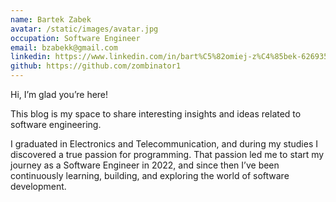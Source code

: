```yaml
---
name: Bartek Zabek
avatar: /static/images/avatar.jpg
occupation: Software Engineer
email: bzabekk@gmail.com
linkedin: https://www.linkedin.com/in/bart%C5%82omiej-z%C4%85bek-626935234/
github: https://github.com/zombinator1
---
```


Hi, I’m glad you’re here!

This blog is my space to share interesting insights and ideas related to software engineering.

I graduated in Electronics and Telecommunication, and during my studies I discovered a true passion for programming. That passion led me to start my journey
as a Software Engineer in 2022, and since then I’ve been continuously learning, building, and exploring the world of software development.
